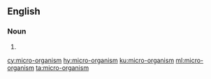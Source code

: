 {{also|microorganism|microörganism}}
==English==

===Noun===
{{en-noun}}

# {{alternative spelling of|microorganism|lang=en}}

[[cy:micro-organism]]
[[hy:micro-organism]]
[[ku:micro-organism]]
[[ml:micro-organism]]
[[ta:micro-organism]]